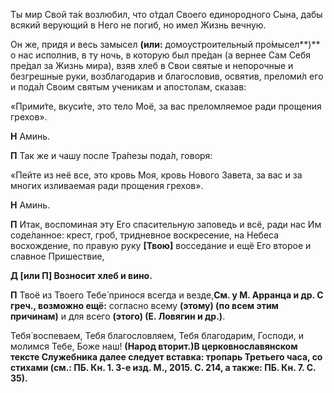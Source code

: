 
Ты мир Свой та́к возлюбил, что о́тдал Своего единородного Сына, дабы всякий верующий в Него не погиб, но имел Жизнь вечную.

Он же, придя и весь замысел **(или:** домоустроительный про́мысел**)** о нас исполнив, в ту ночь, в которую был пре́дан (а вернее Сам Себя пре́дал за Жизнь мира), взяв хлеб в Свои святые и непорочные и безгрешные руки, возблагодарив и благословив, освятив, преломи́л его и пода́л Своим святым ученикам и апостолам, сказав:

«Прими́те, вкуси́те, это тело Моё, за вас преломляемое ради прощения грехов».

**Н** Аминь.

**П** Так же и чашу после Тра́пезы пода́л, говоря:

«Пейте из неё все, это кровь Моя, кровь Нового Завета, за вас и за многих изливаемая ради прощения грехов».

**Н** Аминь.

**П** Итак, воспоминая эту Его спасительную заповедь и всё, ради нас Им соде́ланное: крест, гроб, тридневное воскресение, на Небеса восхождение, по правую руку **[**Твою**]** восседание и ещё Его второе и славное Пришествие,

**Д [или П] Возносит хлеб и вино.**

**П** Твоё из Твоего Тебе́ принося всегда и везде,<Tooltip>**См. у М. Арранца и др. С греч., возможно ещё:** согласно всему **(**этому**) (**по всем этим причинам**)** и для всего **(**этого**) (Е. Ловягин и др.)**.</Tooltip>

Тебя́ воспеваем, Тебя благословляем, Тебя благодарим, Господи, и молимся Тебе, Боже наш! **(Народ вторит.)**<Tooltip>**В церковнославянском тексте Служебника далее следует вставка: тропарь Третьего часа, со стихами (см.: ПБ. Кн. 1. 3-е изд. М., 2015. С. 214, а также: ПБ. Кн. 7. С. 35).**</Tooltip>
